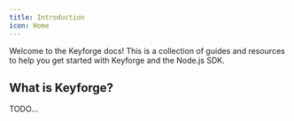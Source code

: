 ```yaml
---
title: Introduction
icon: Home
---
```


Welcome to the Keyforge docs! This is a collection of guides and resources to help you get started with Keyforge and the Node.js SDK.

## What is Keyforge?

TODO...